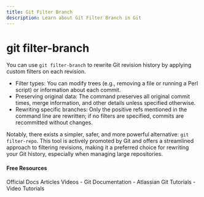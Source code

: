 ```yaml
---
title: Git Filter Branch
description: Learn about Git Filter Branch in Git
---
```


# git filter-branch

You can use `git filter-branch` to rewrite Git revision history by applying custom filters on each revision.

- Filter types: You can modify trees (e.g., removing a file or running a Perl script) or information about each commit.
- Preserving original data: The command preserves all original commit times, merge information, and other details unless specified otherwise.
- Rewriting specific branches: Only the positive refs mentioned in the command line are rewritten; if no filters are specified, commits are recommitted without changes.

Notably, there exists a simpler, safer, and more powerful alternative: `git filter-repo`. This tool is actively promoted by Git and offers a streamlined approach to filtering revisions, making it a preferred choice for rewriting your Git history, especially when managing large repositories.

#### Free Resources

<Tabs defaultValue="official">
<TabsList>
<TabsTrigger value="official">Official Docs</TabsTrigger>
<TabsTrigger value="article">Articles</TabsTrigger>
<TabsTrigger value="video">Videos</TabsTrigger>
</TabsList>

<TabsContent value="official">
- <Link href="https://git-scm.com/docs">Git Documentation</Link>
</TabsContent>
<TabsContent value="article">
- <Link href="https://www.atlassian.com/git/tutorials">Atlassian Git Tutorials</Link>
</TabsContent>
<TabsContent value="video">
- <Link href="https://www.youtube.com/results?search_query=git+git-filter-branch+tutorial">Video Tutorials</Link>
</TabsContent>
</Tabs>
